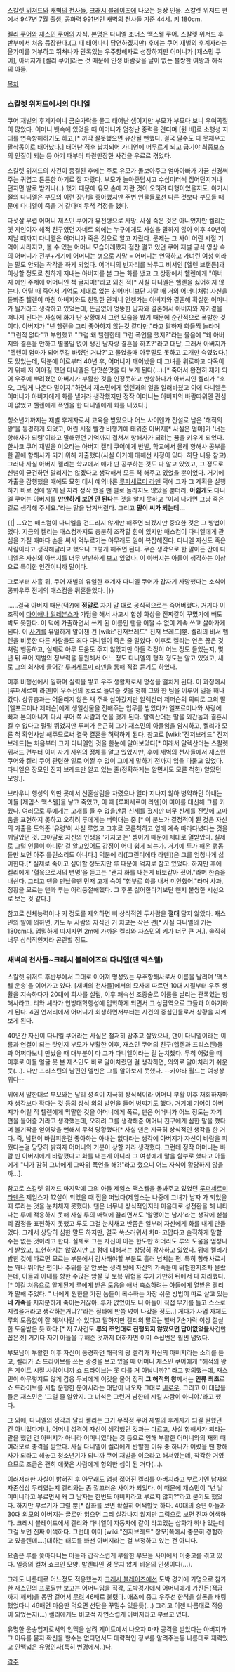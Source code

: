 [[스칼렛 위저드]]와 [[새벽의 천사들]], [[크래시 블레이즈]]에 나오는 등장 인물.
스칼렛 위저드 편에서 947년 7월 출생,
공화력 991년인 새벽의 천사들 기준 44세. 키 180cm.

[[켈리 쿠어]]와 [[재스민 쿠어]]의 자식. [[본명]]은 다니엘 조너스 맥스웰 쿠어. 스칼렛 위저드 후반부에서 처음 등장한다.(그 때 태어나니 당연하겠지만) 후에는 쿠어 재벌의 후계자라는 올가미를 거부하고 뛰쳐나가 관록있는 우주항해자로 성장하지만 어머니가 [재스민 쿠어], 아버지가 [켈리 쿠어]라는 것 때문에 인생 바람잦을 날이 없는 불쌍한 여왕과 해적의 아들. 

[[목차]]

=== 스칼렛 위저드에서의 다니엘 ===
쿠어 재벌의 후계자이니 금숟가락을 물고 태어난 셈이지만 부모가 부모다 보니 우여곡절이 많았다. 어머니 뱃속에 있었을 때 어머니가 엄청난 중력을 견디며 [퀸 비]로 소행성 지대를 연속항해하기도 하고,[* 까딱 잘못했으면 유산될 뻔했다. 결국 달수도 다 못채우고 팔삭동이로 태어났다.] 태어난 직후 납치되어 가디언에 머무르게 되고 급기야 최종보스의 인질이 되는 등 아기 때부터 파란만장한 사건을 우르르 겪었다.

스칼렛 위저드의 사건이 종결된 후에는 주로 유모가 돌보아주고 엄마아빠가 가끔 신경써주는 귀엽고 튼튼한 아기로 잘 자랐다. 부모가 놀아준답시고 수십미터씩 집어던지거나 던지면 발로 받거나(..) 했기 때문에 유모 손에 자란 것이 오히려 다행이었을지도. 아기시절의 다니엘은 부모의 이런 장난을 좋아했지만 주변 인물들로선 다른 것보다 부모들 때문에 다니엘이 죽을 거 같다며 무척 걱정을 했다. 

다섯살 무렵 어머니 재스민 쿠어가 유전병으로 사망. 사실 죽은 것은 아니었지만 켈리는 옛 지인이자 해적 친구였던 자네트 외에는 누구에게도 사실을 말하지 않아 이후 40년이 지날 때까지 다니엘은 어머니가 죽은 것으로 알고 자랐다. 문제는 그 사이 어린 시절 기억이 사라지고, 볼 수 있는 어머니 모습이래봤자 점잔 떨고 있던 쿠어 재벌 공식 영상 속의 어머니가 전부+거기에 어머니는 병으로 사망 = 어머니는 연약하고 가녀린 여성 이라는 말도 안되는 착각을 하게 되었다. 어머니의 빈자리를 놔두고 비서인 [헬렌 브랜든]과 이상할 정도로 친하게 지내는 아버지를 본 그는 화를 냈고 그 상황에서 헬렌에게 "아버지 애인 주제에 어머니인 척 굴지마!"라고 외친 적[* 사실 다니엘은 헬렌을 싫어하지 않는다. 어릴 때 죽어서 기억도 제대로 없는 친어머니보단 자랄 때 거의 어머니처럼 자신을 돌봐준 헬렌이 마침 아버지와도 친밀한 관계니 언젠가는 아버지와 결혼해 확실한 어머니가 될거라고 생각하고 있었는데, 뜬금없이 엉뚱한 남자와 결혼해서 아버지와 자기곁을 떠나게 된다는 사실에 화가 난 상황에서 그런 모습을 봤기 때문에 순간적으로 폭발한 것이다. 아버지가 "넌 헬렌을 그리 좋아하지 않는것 같다만."라고 말하자 화들짝 놀라며 "그런적 없다"고 부인했고 "그럼 왜 헬렌한테 그런 폭언을 했지?"라는 물음에 "왜 아버지와 결혼을 안하고 별볼일 없이 생긴 남자랑 결혼을 하죠?"라고 대답, 그래서 아버지가 "헬렌이 엄마가 되어주길 바랬던 거냐?"고 물었을때 아무말도 못하고 고개만 숙였었다.]도 있었는데, 덕분에 이로부터 40년 후, 어머니가 깨어났을 때 그녀를 위로하고 다독이기 위해 저 이야길 했던 다니엘은 단맛쓴맛을 다 보게 된다(...).[* 죽어서 완전히 재가 되어 우주에 뿌려졌던 아버지가 부활한 것을 인정못하고 반항하다가 아버지인 켈리가 "호오, 그렇게 나온다 말이지."하면서 재스민에게 헬렌과의 일을 일러바쳤고 이에 다니엘은 어머니가 아버지에게 화를 낼거라 생각했지만 정작 어머니는 아버지의 바람따위엔 관심이 없었고 헬렌에게 폭언을 한 다니엘에게 화를 내었다.]

청소년기까지는 재벌 후계자로서 교육을 받았으나 어느 사이엔가 전설로 남은 '해적의 왕'을 동경하게 되었고, 어린 시절 빨간 비행기에 태워준 아버지[* 사실은 엄마]가 '너는 항해사가 되렴'이라고 말해줬던 기억까지 겹쳐서 항해사가 되려는 꿈을 키우게 되었다. 한사코 쿠어 재벌을 이으라는 아버지 켈리 쿠어에게 반발, 학교에서 몰래 항해사 공부를 한 끝에 항해사가 되기 위해 가출했다(사실 이거에 대해선 사정이 있다. 하단 내용 참고). 그러나 사실 아버지 켈리는 학교에서 얘가 딴 공부하는 것도 다 알고 있었고, 그 정도로 신념이 굳건하면 말리지는 않겠다고 생각해서 모른 척 해주고 있었을 뿐이었다. 거기에 가출을 감행했을 때에도 묘한 데서 예의바른 [[루퍼세르미 라덴]] 덕에 그가 그 계획을 실행하기 바로 전에 알게 된 지라 정작 했을 땐 별로 놀라지도 않았을 뿐더러, '''아쉽게도''' 다니엘 쿠어는 아버지를 '''만만하게 보면 안 된다'''는 것을 알지 못하고 "이제 나가면 그냥 죽은 걸로 생각해 주세요."라는 말을 남겨버렸다. 그리고 '''말이 씨가 되는데…'''

{{|
...요는 매스컴이 다니엘을 건드리지 않게만 해주면 되겠지만 중요한 것은 그 방법이었다.
지금의 켈리는 매스컴까지도 충분히 조작할 힘이 있지만 매스컴이 다니엘에게 관심을 가질 때마다 손을 써서 억누르기는 아무래도 일이 복잡해진다.
다니엘 자신도 죽은 사람이라고 생각해달라고 했으니 그렇게 해주면 된다.
무슨 생각으로 한 말이든 간에 다니엘은 자신의 아버지를 너무 만만하게 보고 있었다.
이 아버지는 아들이 생각하는 이상으로 특이한 인간이니까 말이다.

그로부터 사흘 뒤, 쿠어 재벌의 유일한 후계자 다니엘 쿠어가 갑자기 사망했다는 소식이 공화우주 전체의 매스컴을 뒤흔들었다.
|}}

……결국 아버지 때문(덕?)에 '''정말로''' 자기 말 대로 공식적으로는 죽어버렸다. 거기다 이 조작에 [[다이애나 일레븐스]]가 가담을 해서 사고시 합성 화상을 진짜같이 꾸몄기에 빼도 박도 못한다. 이 덕에 가출하면서 쓰게 된 이름인 댄을 어쩔 수 없이 계속 쓰고 살아가게 된다. 이 [[사기]]를 유일하게 알아챈 건 [wiki:"진저브레드" 진저 브레드]뿐. 켈리의 비서 헬렌을 비롯한 다른 사람들도 죄다 다니엘이 죽은 줄 알았다. 이후로 켈리는 연은 끊은 것처럼 행동하고, 실제로 아무 도움도 주지 않았지만 아들 걱정이 어느 정도 들었는지, 몇년 뒤 쿠어 재벌의 정보력을 동원해서 어느 정도 다니엘의 행적 정도는 알고 있었고, 새로 그의 회사에 들어간 [[루퍼세르미 라덴]]을 통해 직접 듣기도 하였다. 

이후 비행선에서 일하며 실력을 쌓고 우주 생활자로서 명성을 떨치게 된다. 이 과정에서 [루퍼세르미 라덴]이 우주선의 동료로 들여줄 것을 청해 그와 한 팀을 이루어 일을 해나갔다. 상류층과는 어울리지 않은 채 주욱 살아갔지만 알렉산더 제퍼슨의 의뢰로 그의 딸 [엘포르미나 제퍼슨]에게 생일선물을 전해주는 업무를 받았다가 엘포르미나와 사랑에 빠져 본의아니게 다시 쿠어 쪽 사람과 연을 맺게 된다. 알렉산더는 딸을 외간놈과 결혼시킬 수 없다고 펄펄 뛰었지만 루퍼가 은근히 그가 재스민의 아들임을 암시하고, 켈리가 모른 척 확인사살 해주므로써 결국 결혼을 허락하게 된다. 참고로 [wiki:"진저브레드" 진저 브레드]는 처음부터 그가 다니엘인 것을 한눈에 알아보았다[* 이래서 알렉산더는 스칼렛 위저드 편부터 이미 자기 사위의 정체를 알고 있었지만, 후에 새벽의 천사들에서 재스민 쿠어와 켈리 쿠어 관련한 일로 어쩔 수 없이 그에게 말하기 전까지 입을 다물고 있었다. 다니엘은 장모인 진저 브레드만 알고 있는 줄(정확하게는 알면서도 모른 척한) 알았던 모양.].

브라우니 행성의 외딴 곳에서 신혼살림을 차렸으나 얼마 지나지 않아 병약하던 아내는 아들 [제임스 맥스웰]을 낳고 죽었고, 이 때 [루퍼세르미 라덴]이 미아를 대신해 그를 키웠다. 여러모로 루에게는 고개를 들 수 없을만큼 신세를 졌지만 너무 신세를 진탓에 고마움을 표현하지 못하고 오히려 루에게는 버럭대는 중.[* 이 분노가 결정적이 된 것은 자신의 가출을 도와준 '유령'이 사실 루였고 그후로 모른척하고 옆에 계속 따라다녔다는 것을 깨달았던 것. 그야말로 자신의 인생을 '가지고 논' 셈이기 때문에 제대로 열받았다. 실제로 그럴 인물이 아니란 걸 알고있어도 감정이 어디 쉽게 되는가. 거기에 루가 해온 행동들만 보면 아주 틀린소리도 아니다.] 덕분에 리([그린디에타 라덴])은 그를 엄청나게 싫어한다.[* 실제로 죽이고 싶어할 정도지만 루 때문에 억지로 참고 있었다. 하지만 후에 켈리에게 '혈육으로서의 변명'을 듣고는 "왠지 화를 내는게 바보같아 졌어."라며 한숨을 내쉰다. 그리고 댄을 만났을땐 먼저 고개 숙여 "함부로 화를 내서 미안했어."라며 사과, 정황을 모르는 댄과 루는 어리둥절해했다. 그 후론 싫어한다기보단 왠지 불쌍한 시선으로 보는 것 같다.]

참고로 신체능력이나 키 정도를 제외하면 비 상식적인 두사람을 '''절대''' 닮지 않았다. 재스민의 말에 의하면, 키도 두 사람의 자식인 거 치고는 작은 편[* 사실 다니엘의 키는 180cm다. 엄밀하게 따지자면 2m에 가까운 켈리와 자스민의 키가 너무 큰 거.]. 솔직히 너무 상식적인지라 곤란할 정도. 

=== 새벽의 천사들~크래시 블레이즈의 다니엘(댄 맥스웰) ===
스칼렛 위저드 후반부에서 그대로 이어져 명성있는 우주항해사로서 이름을 날리며 '맥스웰 운송'을 이어가고 있다. [새벽의 천사들]에서의 묘사에 따르면 10대 시절부터 우주 생활을 지속하다가 20대에 회사를 설립, 이후 쾌속선 조종술로 이름을 날리는 관록있는 항해사라고. 리와 셰라가 연방대학행성에 입학하게 되면서 그 상담역으로 그들과 이야기하게 된다. 4권 언저리에서 어머니가 회생하면서부터는 사건의 중심인물로서 상황을 지켜보게 된다.
 
40년간 자신이 다니엘 쿠어라는 사실은 철저히 감추고 살았으나, 댄이 다니엘이라는 이름과 연결이 되는 탓인지 부모가 부활한 이후, 재스민 쿠어의 친구(헬렌과 프리스틴)들과 어쩌다보니 만났을 때 대부분이 다 그가 다니엘이라는 걸 눈치챘다. 무척 어렸을 때 이후로 아들 얼굴 못 본 재스민도 바로 알아차렸던 걸 생각하면, 의외로 알아차리기 쉬운 듯(...). 다만 프리스틴의 남편인 멜빈은 그를 알아보지 못했다. --카야타 월드는 여성상위다--

위에서 말한대로 부모와는 달리 성격이 지극히 상식적이라 어머니 부활 이후 재회하자마자 생각보다 작다는 것 등의 상식 외의 발언을 들어 벙찌기도 했다. 거기에 기어이 아버지가 어릴 적 헬렌에게 막말한 것을 어머니에게 폭로, 댄은 어머니가 어느 정도는 자기 편을 들어줄 거라고 생각했는데, 오히려 그를 생각해준 어머니 친구에게 심한 말을 했다며 볼기짝을 얻어맞을 뻔해서 무척 당황했다[* 사실 댄은 지극히 상식적인 생각을 한 거다. 즉, 남편이 바람피운걸 좋아하는 아내는 없다라는 생각에 아버지가 자신이 바람을 피웠다는걸 당당히 밝히자 어머니의 기분이 상할 거라 생각했다. 그런데 정작 어머니는 바람 핀 아버지에게 바람폈다고 화를 내는게 아니라 그 여성에게 말을 함부로 했다고 아들에게 "니가 감히 그녀에게 그따위 폭언을 해?!"라고 했으니 어느 자식이 황당하지 않을까...]. 

참고로 스칼렛 위저드 마지막에 그의 아들 제임스 맥스웰을 돌봐주고 있었던 [[루퍼세르미 라덴]]은 제임스가 12살이 되었을 때 집을 떠났다(제임스는 나중에 그녀가 남자 가 되었을 때 루라는 것을 눈치채지 못했다). 댄은 너무나 상식적인지라 마음대로 성전환을 해 나타나는 루에 적응하지 못해 사실 루의 매력에 끌리면서도 '알맹이는 남자'라는 생각에 섣불리 감정을 표현하지 못했고 루도 그걸 눈치채고 반쯤은 일부러 자신에게 화를 내게 만들었다. 그래서 상당히 심한 말도 하지만, 결국 쑥스러워서 차마 고맙다고 솔직하게 말할 수는 없는 것이라고 한다. 실제로 그는 자신이 아는 한도만 하더라도 루의 도움을 엄청나게 받았고, 표현하지는 않았지만 그 점에 대해서는 상당히 감사하고 있었다.
뒤에 켈리가 밝힌 것에 따르면 모르는 부분에서 감사해야할 부분도 흘러 넘치는 편. 특히 항해사로서는 꽤나 뛰어난 편이나 주위를 잘 안보는 성격 탓에 자신의 가족들이 위험한지조차 몰랐는데, 아들과 아내를 향한 수많은 암살 및 보복 위협을 루가 가만히 뒤에서 다 처리했다.[* 이걸 처음으로 알게된게 루에게 받은 도움을 애써 축소하려는 아들에게 열받은 켈리가 말해 주었다. " 너에게 원한을 가진 놈들이 복수하는 가장 쉬운 방법이 따로 살고 있는 '''네 가족'''을 지저분하게 죽이는거잖아. 루가 없었어도 니 아들이 직접 무기를 들고 스스로 지켰을거라고 생각하는거냐?"라는 질타에 반쯤 넋이 나갔을 정도..] 게다가 사업 자체도 루의 도움없이 잘 헤쳐나갈 수 있다고 말하지만 켈리의 말로는 벌써 7손가락 이상 절실한 도움받은 듯 하다.[* 저 7사건도 '''루의 조언대로 진행되지 않았으면 답이없었을'''사건만 꼽은것] 거기다 자기 아들을 구해준 것까지 더하자면 이미 수십번은 훨씬 넘었다.

부모님이 부활한 이후 자신이 동경하던 해적의 왕 켈리가 자신의 아버지라는 소리를 듣고, 켈리가 쇼 드라이브를 쓰는 광경을 보고 있을 때 어머니 재스민 쿠어에게 "해적의 왕은 게이트 시절 사람이니까 쇼 드라이브는 못 다룰 거 아닙니까?" 라고 항의했는데, 재스민이 아무렇지도 않게 감응 두뇌에게 이것을 물어 정작 '''그 해적의 왕'''께서는 '''인류 최초'''로 쇼 드라이브를 시험 운행한 분이시라는 대답이 나오자 그대로 [[버로우]]. 그리고 이 대답을 들은 재스민은 '그럴 줄 알았지. 그 녀석은 그런거 남한테 시킬 사람이 아니야.'라고 했다.

그 외에, 다니엘의 생각과 달리 켈리는 그가 무작정 쿠어 재벌의 후계자가 되길 원했던 건 아니었다거나, 어머니 성격이 자신이 생각했던 것과는 다르고, 사실 항해사가 되라는 말을 했던 건 아버지가 아니라 어머니였다는 것 등으로 인해 부활한 어머니와의 재회 때 여러모로 충격을 받았다. 사실 다니엘이 켈리에게 반발한 이유 중 하나가 어렸을 땐 항해사가 되라고 해놓고 청소년기가 되니까 쿠어 재벌을 이으라고 해서였는데, 착각한 거였으므로 조금은 괜히 애꿎은 사람에게 항의한 셈이 된 거다(...).

이러저러한 사실이 밝혀진 후 아무래도 엄청 젊어진 켈리를 아버지라고 부르기엔 남자의 자존심상 무리였는지 켈리와는 좀 껄끄러운 사이가 되었다. 이 때문에 재스민이 "넌 날 어머니라고 부르면서 왜 그 남자는 한번도 아버지라고 부르지 않지?"라고 묻기도 했었다. 하지만 부르기가 그럴 뿐[* 삽화를 보면 확실히 어색할듯 하다. 40대의 중년 아들과 30대 외모의 아버지는 글로만 읽으면 그리 실감나지 않지만 그림으로 보면 진짜 어색하다. 크레시 블레이드에서 켈리와 다니엘이 자동차에 같이 타고있는 삽화가 하나 있는데 그걸 보면 진짜 어색하다. 그런데 이미 [wiki:"진저브레드" 장모]쪽에서 충분히 경험하고 있을텐데....]대하는 태도를 봐선 아버지라는 걸 부정하고 있는 건 아니다.

요즘은 루를 쫓아다니는 아들과 갑작스럽게 부활한 부모들 사이에서 이중고를 겪고 있다. 일종의 컬쳐 쇼크인 모양. 발렌타인 경 못지 않게 비운의 인생이다(...).

그래도 나름대로 어느정도 적응했는지 [[크래시 블레이즈]]에선 도박 경기에 가명으로 참가한 재스민의 프로필만 보고는 어머니임을 직감, 도박경기에서 어머니에게 가진돈(적금까지 깨서)을 몽땅 걸어서 [[무려]] 46배로 불렸다. 애초에 중고 우주선 한척을 살돈을 배팅했었다니 46배면 마음만 먹으면 선단을 꾸밀수 있을듯(...) 그리고 이젠 나름대로 적응이 되었는지(...) 켈리에게도 비교적 자연스럽게 아버지라고 부르고 있다. 

유명한 운송업자로서의 인맥을 살려 게이트에서 나오자 마자 공격을 받았다는 아버지가 그 이유를 묻자 확신을 할수는 없다면서도 대략적인 정보를 알려주는등 나름대로 재력있고 인맥넓은 유명인사(특히 변경에서..)다.

[[각주]]

